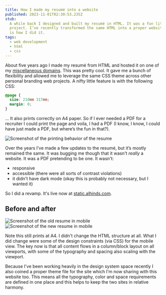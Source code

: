 ```yaml
---
title: How I made my resumé into a website
published: 2023-11-01T02:30:53.235Z
stub:
  A while back I designed and built my resumé in HTML. It was a fun little
  project. I’ve recently transformed the same HTML into a proper website. This
  is how I did it.
tags:
  - web development
  - html
  - css
---
```


About five years ago I made my resumé from HTML and hosted it on one of my
[miscellaneous domains](https://misc.alhinds.com/resume). This was pretty cool.
It gave me a bunch of flexibility and allowed me to leverage the same CSS theme
across other personal branding web projects. A nifty little feature is with the
following CSS:

```css
@page {
  size: 210mm 317mm;
  margin: 0;
}
```

... It also prints correctly on A4 paper. So if I ever needed a PDF for a
recruiter I could print the page and voila, I had a PDF (I know, I know, I could
have just made a PDF, but where’s the fun in that?).

<img
  src="https://static.alhinds.com/resume-into-a-website/print.png"
  alt="Screenshot of the printing behavior of the resume"
/>

Over the years I’ve made a few updates to the resumé, but it’s mostly remained
the same. It was bugging me though that it wasn't _really_ a website. It was a
PDF pretending to be one. It wasn't:

- responsive
- accessible (there were all sorts of contrast violations)
- it didn't have dark mode (okay this is probably not necessary, but I wanted
  it)

So I did a revamp. It's live now at
[static.alhinds.com](https://static.alhinds.com).

## Before and after

<div style={{ display: 'grid', gridTemplateColumns: '1fr 1fr', gap: '1rem' }}>
  <img
    src="https://static.alhinds.com/resume-into-a-website/mobile-before.png"
    alt="Screenshot of the old resume in mobile"
  />
  <img
    src="https://static.alhinds.com/resume-into-a-website/mobile.png"
    alt="Screenshot of the new resume in mobile"
  />
</div>

Note this still prints at A4. I didn't change the HTML structure at all. What I
did change were some of the design constraints (via CSS) for the mobile view.
The key now is that all content flows in a column/block layout on all viewports,
with some of the typography and spacing also scaling with the viewport.

Because I've been working heavily in the design system space recently I also
coined a proper theme file for the site which I'm now sharing with this website
too. This means all the typography, color and space requirements are defined in
one place and this helps to keep the two sites in relative harmony.

